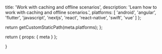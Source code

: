 
  title: 'Work with caching and offline scenarios',
  description:
    'Learn how to work with caching and offline scenarios.',
  platforms: [
    'android',
    'angular',
    'flutter',
    'javascript',
    'nextjs',
    'react',
    'react-native',
    'swift',
    'vue'
  ]
};

  return getCustomStaticPath(meta.platforms);
};

  return {
    props: {
      meta
    }
  };

}
